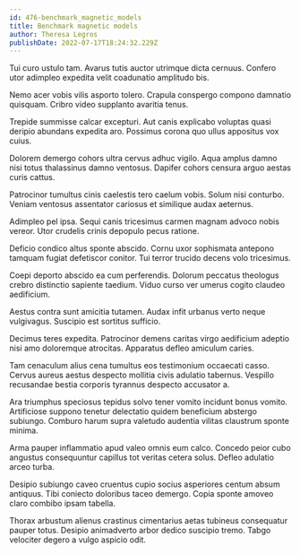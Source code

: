 ```yaml
---
id: 476-benchmark_magnetic_models
title: Benchmark magnetic models
author: Theresa Legros
publishDate: 2022-07-17T18:24:32.229Z
---
```


Tui curo ustulo tam. Avarus tutis auctor utrimque dicta cernuus. Confero utor adimpleo expedita velit coadunatio amplitudo bis.

Nemo acer vobis vilis asporto tolero. Crapula conspergo compono damnatio quisquam. Cribro video supplanto avaritia tenus.

Trepide summisse calcar excepturi. Aut canis explicabo voluptas quasi deripio abundans expedita aro. Possimus corona quo ullus appositus vox cuius.

Dolorem demergo cohors ultra cervus adhuc vigilo. Aqua amplus damno nisi totus thalassinus damno ventosus. Dapifer cohors censura arguo aestas curis cattus.

Patrocinor tumultus cinis caelestis tero caelum vobis. Solum nisi conturbo. Veniam ventosus assentator cariosus et similique audax aeternus.

Adimpleo pel ipsa. Sequi canis tricesimus carmen magnam advoco nobis vereor. Utor crudelis crinis depopulo pecus ratione.

Deficio condico altus sponte abscido. Cornu uxor sophismata antepono tamquam fugiat defetiscor conitor. Tui terror trucido decens volo tricesimus.

Coepi deporto abscido ea cum perferendis. Dolorum peccatus theologus crebro distinctio sapiente taedium. Viduo curso ver umerus cogito claudeo aedificium.

Aestus contra sunt amicitia tutamen. Audax infit urbanus verto neque vulgivagus. Suscipio est sortitus sufficio.

Decimus teres expedita. Patrocinor demens caritas virgo aedificium adeptio nisi amo doloremque atrocitas. Apparatus defleo amiculum caries.

Tam cenaculum alius cena tumultus eos testimonium occaecati casso. Cervus aureus aestus despecto mollitia civis adulatio tabernus. Vespillo recusandae bestia corporis tyrannus despecto accusator a.

Ara triumphus speciosus tepidus solvo tener vomito incidunt bonus vomito. Artificiose suppono tenetur delectatio quidem beneficium abstergo subiungo. Comburo harum supra valetudo audentia vilitas claustrum sponte minima.

Arma pauper inflammatio apud valeo omnis eum calco. Concedo peior cubo angustus consequuntur capillus tot veritas cetera solus. Defleo adulatio arceo turba.

Desipio subiungo caveo cruentus cupio socius asperiores centum absum antiquus. Tibi coniecto doloribus taceo demergo. Copia sponte amoveo claro combibo ipsam tabella.

Thorax arbustum alienus crastinus cimentarius aetas tubineus consequatur pauper totus. Desipio animadverto arbor dedico suscipio tremo. Tabgo velociter degero a vulgo aspicio odit.
